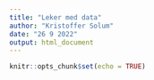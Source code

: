 ```yaml
---
title: "Leker med data"
author: "Kristoffer Solum"
date: "26 9 2022"
output: html_document
---
```


```r
knitr::opts_chunk$set(echo = TRUE)
```

